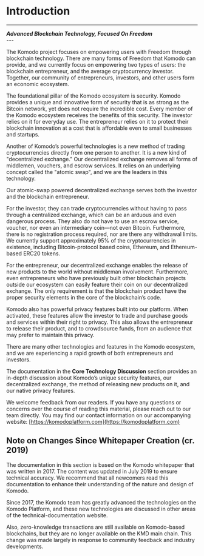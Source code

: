 
# Introduction

---

<div className="text-center">
  <i>
    <b>Advanced Blockchain Technology, Focused On Freedom</b>
  </i>
</div>
---

The Komodo project focuses on empowering users with Freedom through
blockchain technology. There are many forms of Freedom that Komodo can provide, and we currently focus on empowering two types of users: the blockchain entrepreneur, and the average cryptocurrency investor. Together, our community of entrepreneurs, investors, and other users form an economic ecosystem.

The foundational pillar of the Komodo ecosystem is security. Komodo provides a unique and innovative form of security that is as strong as the Bitcoin network, yet does not require the incredible cost. Every member of the Komodo ecosystem receives the benefits of this security. The investor relies on it for everyday use. The entrepreneur relies on it to protect their blockchain innovation at a cost that is affordable even to small businesses and startups.

Another of Komodo’s powerful technologies is a new method of trading cryptocurrencies directly from one person to another. It is a new kind of "decentralized exchange." Our decentralized exchange removes all forms of middlemen, vouchers, and escrow services. It relies on an underlying concept called the "atomic swap", and we are the leaders in this technology.

Our atomic-swap powered decentralized exchange serves both the investor and the blockchain entrepreneur.

For the investor, they can trade cryptocurrencies without having to pass through a centralized exchange, which can be an arduous and even dangerous process. They also do not have to use an escrow service, voucher, nor even an intermediary coin—not even Bitcoin. Furthermore, there is no registration process required, nor are there any withdrawal limits. We currently support approximately 95% of the cryptocurrencies in existence, including Bitcoin-protocol based coins, Ethereum, and Ethereum-based ERC20 tokens.

For the entrepreneur, our decentralized exchange enables the release of new products to the world without middleman involvement. Furthermore, even entrepreneurs who have previously built other blockchain projects outside our ecosystem can easily feature their coin on our decentralized exchange. The only requirement is that the blockchain product have the proper security elements in the core of the blockchain’s code.

Komodo also has powerful privacy features built into our platform. When activated, these features allow the investor to trade and purchase goods and services within their right to privacy. This also allows the entrepreneur to release their product, and to crowdsource funds, from an audience that may prefer to maintain this privacy.

There are many other technologies and features in the Komodo ecosystem, and we are experiencing a rapid growth of both entrepreneurs and investors.

The documentation in the <b>Core Technology Discussion</b> section provides an in-depth discussion about Komodo’s unique security features, our decentralized exchange, the method of releasing new products on it, and our native privacy features.

We welcome feedback from our readers. If you have any questions or concerns over the course of reading this material, please reach out to our team directly. You may find our contact information on our accompanying website: [https://komodoplatform.com](https://komodoplatform.com)

## Note on Changes Since Whitepaper Creation (cr. 2019)

The documentation in this section is based on the Komodo whitepaper that was written in 2017. The content was updated in July 2019 to ensure technical accuracy. We recommend that all newcomers read this documentation to enhance their understanding of the nature and design of Komodo.

Since 2017, the Komodo team has greatly advanced the technologies on the Komodo Platform, and these new technologies are discussed in other areas of the technical-documentation website.

Also, zero-knowledge transactions are still available on Komodo-based blockchains, but they are no longer available on the KMD main chain. This change was made largely in response to community feedback and industry developments.
